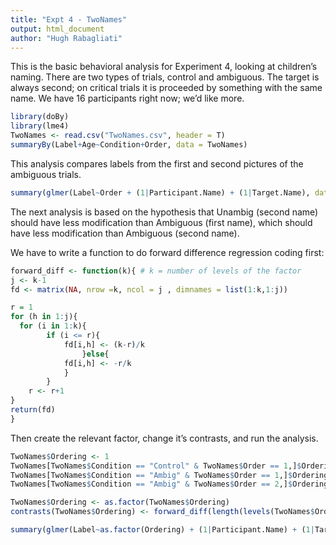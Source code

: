 ```yaml
---
title: "Expt 4 - TwoNames"
output: html_document
author: "Hugh Rabagliati"
---
```


This is the basic behavioral analysis for Experiment 4, looking at children's naming. There are two types of trials, control and ambiguous. The target is always second; on critical trials it is proceeded by something with the same name. We have 16 participants right now; we'd like more. 


```r
library(doBy)
library(lme4)
TwoNames <- read.csv("TwoNames.csv", header = T)
summaryBy(Label+Age~Condition+Order, data = TwoNames)
```

This analysis compares labels from the first and second pictures of the ambiguous trials.

```r
summary(glmer(Label~Order + (1|Participant.Name) + (1|Target.Name), data = TwoNames[TwoNames$Condition != "Control",], family = "binomial"))

```

The next analysis is based on the hypothesis that Unambig (second name) should have less modification than Ambiguous (first name), which should have less modification than Ambiguous (second name).

We have to write a function to do forward difference regression coding first:

```r
forward_diff <- function(k){ # k = number of levels of the factor
j <- k-1
fd <- matrix(NA, nrow =k, ncol = j , dimnames = list(1:k,1:j))

r = 1
for (h in 1:j){
  for (i in 1:k){
		if (i <= r){
			fd[i,h] <- (k-r)/k
				}else{
			fd[i,h] <- -r/k
			}
		}
	r <- r+1
}
return(fd)
}
```

Then create the relevant factor, change it's contrasts, and run the analysis.

```r

TwoNames$Ordering <- 1
TwoNames[TwoNames$Condition == "Control" & TwoNames$Order == 1,]$Ordering <- NA
TwoNames[TwoNames$Condition == "Ambig" & TwoNames$Order == 1,]$Ordering <- 2
TwoNames[TwoNames$Condition == "Ambig" & TwoNames$Order == 2,]$Ordering <- 3

TwoNames$Ordering <- as.factor(TwoNames$Ordering)
contrasts(TwoNames$Ordering) <- forward_diff(length(levels(TwoNames$Ordering)))

summary(glmer(Label~as.factor(Ordering) + (1|Participant.Name) + (1|Target.Name), data = TwoNames, family = "binomial"))
```
